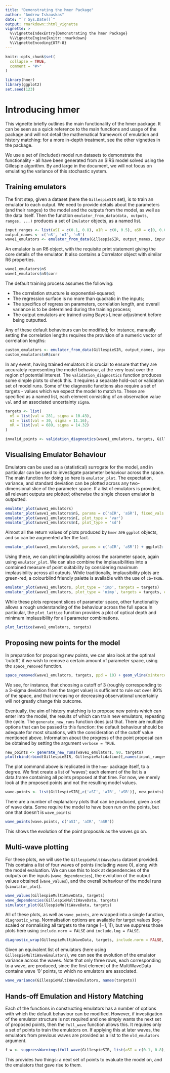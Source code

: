 ```yaml
---
title: "Demonstrating the hmer Package"
author: "Andrew Iskauskas"
date: "`r Sys.Date()`"
output: rmarkdown::html_vignette
vignette: >
  %\VignetteIndexEntry{Demonstrating the hmer Package}
  %\VignetteEngine{knitr::rmarkdown}
  %\VignetteEncoding{UTF-8}
---
```


```r
knitr::opts_chunk$set(
  collapse = TRUE,
  comment = "#>"
)
```

```r
library(hmer)
library(ggplot2)
set.seed(123)
```

# Introducing hmer
This vignette briefly outlines the main functionality of the hmer package. It can be seen as a quick reference to the main functions and usage of the package and will not detail the mathematical framework of emulation and history matching: for a more in-depth treatment, see the other vignettes in the package.

We use a set of (included) model run datasets to demonstrate the functionality - all have been generated from an SIRS model solved using the Gillespie algorithm. By and large in the document, we will not focus on emulating the variance of this stochastic system.

## Training emulators
The first step, given a dataset (here the `GillespieSIR` set), is to train an emulator to each output. We need to provide details about the parameters (and their ranges) to the model and the outputs from the model, as well as the data itself. Then the function `emulator_from_data(data, outputs, ranges, ...)` produces a set of `Emulator` objects, as a named list.

```r
input_ranges <- list(aSI = c(0.1, 0.8), aIR = c(0, 0.5), aSR = c(0, 0.05))
output_names <- c('nS', 'nI', 'nR')
wave1_emulators <- emulator_from_data(GillespieSIR, output_names, input_ranges)
```

An emulator is an R6 object, with the requisite print statement giving the core details of the emulator. It also contains a Correlator object with similar R6 properties.

```r
wave1_emulators$nS
wave1_emulators$nS$corr
```

The default training process assumes the following: 

- The correlation structure is exponential-squared;
- The regression surface is no more than quadratic in the inputs;
- The specifics of regression parameters, correlation length, and overall variance is to be determined during the training process;
- The output emulators are trained using Bayes Linear adjustment before being outputted.

Any of these default behaviours can be modified; for instance, manually setting the correlation lengths requires the provision of a numeric vector of correlation lengths:

```r
custom_emulators <- emulator_from_data(GillespieSIR, output_names, input_ranges, c_lengths = c(0.6, 0.7, 0.85))
custom_emulators$nR$corr
```

In any event, having trained emulators it is crucial to ensure that they are accurately representing the model behaviour, at the very least over the region of potential interest. The `validation_diagnostics` function produces some simple plots to check this. It requires a separate hold-out or validation set of model runs. Some of the diagnostic functions also require a set of targets - values which we expect the model to match to. These are specified as a named list, each element consisting of an observation value `val` and an associated uncertainty `sigma`.

```r
targets <- list(
  nS = list(val = 281, sigma = 10.43),
  nI = list(val = 30, sigma = 11.16),
  nR = list(val = 689, sigma = 14.32)
)
```

```r
invalid_points <- validation_diagnostics(wave1_emulators, targets, GillespieValidation, plt = TRUE)
```

## Visualising Emulator Behaviour

Emulators can be used as a (statistical) surrogate for the model, and in particular can be used to investigate parameter behaviour across the space. The main function for doing so here is `emulator_plot`. The expectation, variance, and standard deviation can be plotted across any two-dimensional slice of the parameter space. If a list of emulators is provided, all relevant outputs are plotted; otherwise the single chosen emulator is outputted.

```r
emulator_plot(wave1_emulators)
emulator_plot(wave1_emulators$nS, params = c('aIR', 'aSR'), fixed_vals = list(aSI = 0.3))
emulator_plot(wave1_emulators$nI, plot_type = 'var')
emulator_plot(wave1_emulators$nI, plot_type = 'sd')
```

Almost all the return values of plots produced by `hmer` are `ggplot` objects, and so can be augmented after the fact.

```r
emulator_plot(wave1_emulators$nS, params = c('aIR', 'aSR')) + ggplot2::geom_point(data = GillespieSIR, ggplot2::aes(x = aIR, y = aSR))
```

Using these, we can plot implausibility across the parameter space, again using `emulator_plot`. We can also combine the implausibilities into a combined measure of point suitability by considering maximum implausibility across all outputs. While traditionally, implausibility plots are green-red, a colourblind friendly palette is available with the use of `cb=TRUE`.

``` r
emulator_plot(wave1_emulators, plot_type = 'imp', targets = targets)
emulator_plot(wave1_emulators, plot_type = 'nimp', targets = targets, cb = TRUE)
```

While these plots represent slices of parameter space, other functionality allows a rough understanding of the behaviour across the full space.In particular, the `plot_lattice` function provides a plot of optical depth and minimum implausibility for all parameter combinations.

```r
plot_lattice(wave1_emulators, targets)
```

## Proposing new points for the model

In preparation for proposing new points, we can also look at the optimal 'cutoff', if we wish to remove a certain amount of parameter space, using the `space_removed` function.

```r
space_removed(wave1_emulators, targets, ppd = 10) + geom_vline(xintercept = 3)
```

We see, for instance, that choosing a cutoff of 3 (roughly corresponding to a 3-sigma deviation from the target value) is sufficient to rule out over 80% of the space, and that increasing or decreasing observational uncertainly will not greatly change this outcome.

Eventually, the aim of history matching is to propose new points which can enter into the model, the results of which can train new emulators, repeating the cycle. The `generate_new_runs` function does just that. There are multiple options that can be passed to this function: the default behaviour should be adequate for most situations, with the consideration of the cutoff value mentioned above. Information about the progress of the point proposal can be obtained by setting the argument `verbose = TRUE`.

```r
new_points <- generate_new_runs(wave1_emulators, 90, targets)
plot(rbind(rbind(GillespieSIR, GillespieValidation)[,names(input_ranges)], new_points), pch = 16, cex = 0.8, col = rep(c('black', 'blue'), each = 90))
```

The plot command above is replicated in the `hmer` package itself, to a degree. We first create a list of 'waves'; each element of the list is a data.frame containing all points proposed at that time. For now, we merely look at the proposed points and not the resulting model values.

```r
wave.points <- list(GillespieSIR[,c('aSI', 'aIR', 'aSR')], new_points)
```

There are a number of explanatory plots that can be produced, given a set of wave data. Some require the model to have been run on the points, but one that doesn't is `wave_points`:

```r
wave_points(wave.points, c('aSI', 'aIR', 'aSR'))
```

This shows the evolution of the point proposals as the waves go on.

## Multi-wave plotting

For these plots, we will use the `GillespieMultiWaveData` dataset provided. This contains a list of four waves of points (including wave 0), along with the model evaluation. We can use this to look at dependencies of the outputs on the inputs (`wave_dependencies`), the evolution of the output values obtained (`wave_values`), and the overall behaviour of the model runs (`simulator_plot`).

```r
wave_values(GillespieMultiWaveData, targets)
wave_dependencies(GillespieMultiWaveData, targets)
simulator_plot(GillespieMultiWaveData, targets)
```

All of these plots, as well as `wave_points`, are wrapped into a single function, `diagnostic_wrap`. Normalisation options are available for target values (log-scaled or normalising all targets to the range $[-1,1]$), but we suppress those plots here using `include.norm = FALSE` and `include.log = FALSE`.

```r
diagnostic_wrap(GillespieMultiWaveData, targets, include.norm = FALSE, include.log = FALSE)
```

Given an equivalent list of emulators (here using `GillespieMultiWaveEmulators`), we can see the evolution of the emulator variance across the waves. Note that only three rows, each corresponding to a wave, are produced, since the first element of the MultiWaveData contains wave '0' points, to which no emulators are associated.

```r
wave_variance(GillespieMultiWaveEmulators, names(targets))
```

## Hands-off Emulation and History Matching

Each of the functions in constructing emulators has a number of options with which the default behaviour can be modified. However, if investigation of the emulator structure is not required and one simply wants the next set of proposed points, then the `full_wave` function allows this. It requires only a set of points to train the emulators on. If applying this at later waves, the emulators from previous waves are provided as a list to the `old_emulators` argument.

```r
f_w <- suppressWarnings(full_wave(GillespieSIR, list(aSI = c(0.1, 0.8), aIR = c(0, 0.5), aSR = c(0, 0.05)), targets))
```

This provides two things: a next set of points to evaluate the model on, and the emulators that gave rise to them.
